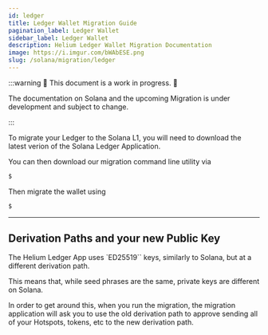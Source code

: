 ```yaml
---
id: ledger
title: Ledger Wallet Migration Guide
pagination_label: Ledger Wallet
sidebar_label: Ledger Wallet
description: Helium Ledger Wallet Migration Documentation
image: https://i.imgur.com/bWAbESE.png
slug: /solana/migration/ledger
---
```



:::warning 🚧 This document is a work in progress. 🚧

The documentation on Solana and the upcoming Migration is under development and subject to change.

:::

<!-- TODO: Nova -->

To migrate your Ledger to the Solana L1, you will need to download the latest verion of the Solana
Ledger Application.

You can then download our migration command line utility via

<!-- TODO: this command -->

```bash
$
```

Then migrate the wallet using

```bash
$
```

---

## Derivation Paths and your new Public Key

The Helium Ledger App uses `ED25519`` keys, similarly to Solana, but at a different derivation path.

This means that, while seed phrases are the same, private keys are different on Solana.

In order to get around this, when you run the migration, the migration application will ask you to
use the old derivation path to approve sending all of your Hotspots, tokens, etc to the new
derivation path.
